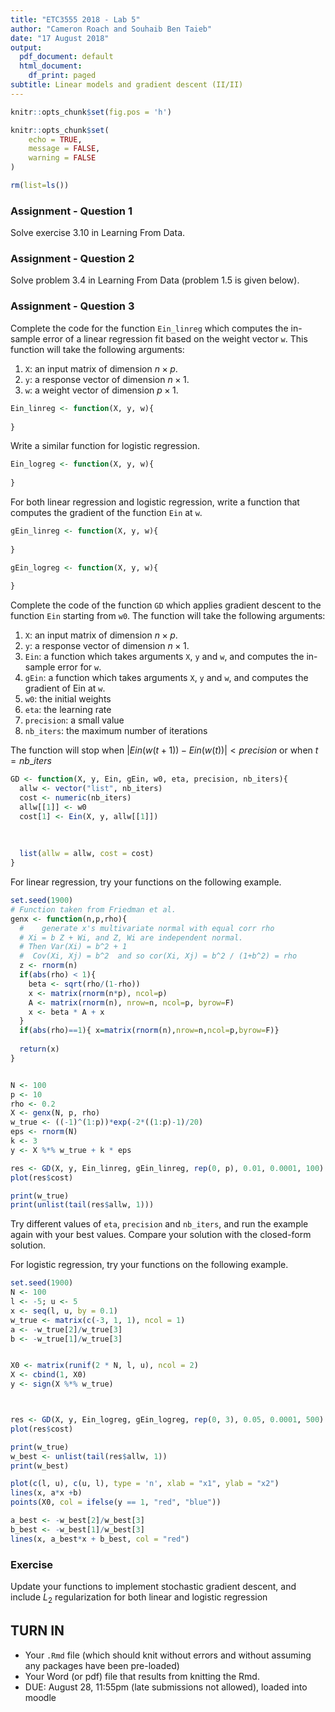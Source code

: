 ```yaml
---
title: "ETC3555 2018 - Lab 5"
author: "Cameron Roach and Souhaib Ben Taieb"
date: "17 August 2018"
output:
  pdf_document: default
  html_document:
    df_print: paged
subtitle: Linear models and gradient descent (II/II)
---
```


```r
knitr::opts_chunk$set(fig.pos = 'h')
```

```r
knitr::opts_chunk$set(
	echo = TRUE,
	message = FALSE,
	warning = FALSE
)

rm(list=ls())
```

### Assignment - Question 1

Solve exercise 3.10 in Learning From Data.

### Assignment - Question 2

Solve problem 3.4 in Learning From Data (problem 1.5 is given below). 

### Assignment - Question 3

Complete the code for the function `Ein_linreg` which computes the in-sample error of a linear regression fit based on the weight vector `w`. This function will take the following arguments:

1. `X`: an input matrix of dimension $n \times p$.
2. `y`: a response vector of dimension $n \times 1$.
3. `w`: a weight vector of dimension $p \times 1$.


```r
Ein_linreg <- function(X, y, w){
  
}
```

Write a similar function for logistic regression.

```r
Ein_logreg <- function(X, y, w){
  
}
```

For both linear regression and logistic regression, write a function that computes the gradient of the function `Ein` at `w`.


```r
gEin_linreg <- function(X, y, w){
  
}
```

```r
gEin_logreg <- function(X, y, w){
  
}
```

Complete the code of the function `GD` which applies gradient descent to the function `Ein` starting from `w0`. The function will take the following arguments:

1. `X`: an input matrix of dimension $n \times p$.
2. `y`: a response vector of dimension $n \times 1$.
3. `Ein`: a function which takes arguments `X`, `y` and `w`, and computes the in-sample error for `w`.
4. `gEin`: a function which takes arguments `X`, `y` and `w`, and computes the gradient of Ein at `w`.
5. `w0`: the initial weights
6. `eta`: the learning rate
7. `precision`: a small value 
8. `nb_iters`: the maximum number of iterations

The function will stop when $|Ein(w(t + 1)) - Ein(w(t))| < precision$ or when $t = nb\_iters$


```r
GD <- function(X, y, Ein, gEin, w0, eta, precision, nb_iters){
  allw <- vector("list", nb_iters) 
  cost <- numeric(nb_iters)
  allw[[1]] <- w0
  cost[1] <- Ein(X, y, allw[[1]])
  
  
  
  list(allw = allw, cost = cost)
}
```

For linear regression, try your functions on the following example. 

```r
set.seed(1900)
# Function taken from Friedman et al.
genx <- function(n,p,rho){
  #    generate x's multivariate normal with equal corr rho
  # Xi = b Z + Wi, and Z, Wi are independent normal.
  # Then Var(Xi) = b^2 + 1
  #  Cov(Xi, Xj) = b^2  and so cor(Xi, Xj) = b^2 / (1+b^2) = rho
  z <- rnorm(n)
  if(abs(rho) < 1){
    beta <- sqrt(rho/(1-rho))
    x <- matrix(rnorm(n*p), ncol=p)
    A <- matrix(rnorm(n), nrow=n, ncol=p, byrow=F)
    x <- beta * A + x
  }
  if(abs(rho)==1){ x=matrix(rnorm(n),nrow=n,ncol=p,byrow=F)}
  
  return(x)
}


N <- 100
p <- 10
rho <- 0.2
X <- genx(N, p, rho)
w_true <- ((-1)^(1:p))*exp(-2*((1:p)-1)/20)
eps <- rnorm(N)
k <- 3
y <- X %*% w_true + k * eps

res <- GD(X, y, Ein_linreg, gEin_linreg, rep(0, p), 0.01, 0.0001, 100)
plot(res$cost)

print(w_true)
print(unlist(tail(res$allw, 1)))
```

Try different values of `eta`, `precision` and `nb_iters`, and run the example again with your best values. Compare your solution with the closed-form solution.

For logistic regression, try your functions on the following example.

```r
set.seed(1900)
N <- 100
l <- -5; u <- 5
x <- seq(l, u, by = 0.1)
w_true <- matrix(c(-3, 1, 1), ncol = 1)
a <- -w_true[2]/w_true[3]
b <- -w_true[1]/w_true[3]


X0 <- matrix(runif(2 * N, l, u), ncol = 2)
X <- cbind(1, X0)
y <- sign(X %*% w_true)



res <- GD(X, y, Ein_logreg, gEin_logreg, rep(0, 3), 0.05, 0.0001, 500)
plot(res$cost)

print(w_true)
w_best <- unlist(tail(res$allw, 1))
print(w_best)

plot(c(l, u), c(u, l), type = 'n', xlab = "x1", ylab = "x2")
lines(x, a*x +b)
points(X0, col = ifelse(y == 1, "red", "blue"))

a_best <- -w_best[2]/w_best[3]
b_best <- -w_best[1]/w_best[3]
lines(x, a_best*x + b_best, col = "red")

```

### Exercise

Update your functions to implement stochastic gradient descent, and include $L_2$ regularization for both linear and logistic regression

## TURN IN 

- Your `.Rmd` file (which should knit without errors and without assuming any packages have been pre-loaded)
- Your Word (or pdf) file that results from knitting the Rmd.
- DUE: August 28, 11:55pm (late submissions not allowed), loaded into moodle
